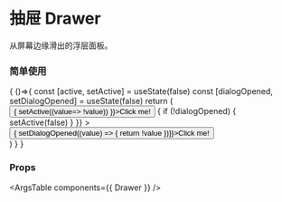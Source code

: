 
<Meta title="组件/抽屉 Drawer" component={Drawer} />

# 抽屉 Drawer

从屏幕边缘滑出的浮层面板。

### 简单使用

<Canvas>
  <Story name="Drawer"> {
    ()=>{
      const [active, setActive] = useState(false)
      const [dialogOpened, setDialogOpened] = useState(false)
      return (
        <div>
          <Button onClick={() => { setActive((value=> !value)) }}>Click me!</Button>
          <Drawer
            active={active}
            onDismiss={() => {
              if (!dialogOpened) {
                setActive(false)
              }
            }}
          >
            <Button onClick={() => { setDialogOpened((value) => { return !value })}}>Click me!</Button>
            <Dialog
              open={dialogOpened}
              focusTrap={true}
              onClickAway={() => {
                setDialogOpened(false)
              }}
            >
              <div style={{ width: 400, height: 300 }}>
                <h1 style={{ marginTop: 0 }}>Lorem Ipsum</h1>
                <p>Lorem ipsum dolor sit amet, consectetur adipiscing elit. Maecenas lorem nulla, malesuada ut sagittis sit amet, vulputate in leo.</p>
              </div>
              <div className="flex flex-row justify-end">
                <Button
                  className="bg-red-500"
                  onClick={() => { setDialogOpened((value) => { return !value })}}
                >
                  Close
                </Button>
                <Button
                  className="ml-2"
                  onClick={() => { setDialogOpened((value) => { return !value })}}
                >
                  Confirm
                </Button>
              </div>
            </Dialog>
          </Drawer>
        </div>
      )
    }
  } </Story>
</Canvas>

### Props

<ArgsTable components={{ Drawer }} />